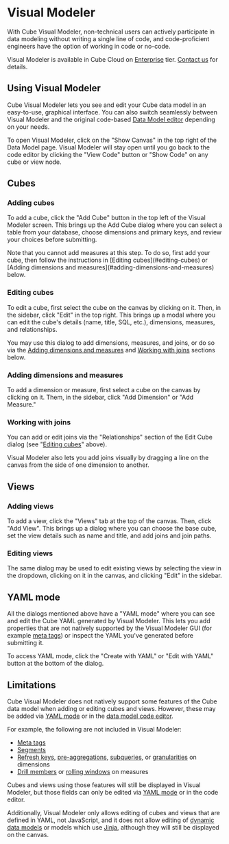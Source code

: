 # Visual Modeler

With Cube Visual Modeler, non-technical users can actively participate in data
modeling without writing a single line of code, and code-proficient engineers 
have the option of working in code or no-code.

<SuccessBox>

Visual Modeler is available in Cube Cloud on
[Enterprise](https://cube.dev/pricing) tier.
[Contact us](https://cube.dev/contact) for details.

</SuccessBox>

<Screenshot 
  src="https://ucarecdn.com/2517fe8b-b492-4e75-a9ea-e4c2999dff93/" 
  alt="Visual modeler screenshot" 
/>

## Using Visual Modeler

Cube Visual Modeler lets you see and edit your Cube data model in an easy-to-use,
graphical interface. You can also switch seamlessly between Visual Modeler and 
the original code-based [Data Model editor][ref-data-model] depending on your needs.

To open Visual Modeler, click on the "Show Canvas" in the top right of the Data Model
page. Visual Modeler will stay open until you go back to the code editor by clicking
the "View Code" button or "Show Code" on any cube or view node.

<Screenshot
  src="https://ucarecdn.com/b2b6af54-f17c-4a0c-9963-15a5d0dcc5f6/"
  alt="View Code button"
/>

## Cubes

### Adding cubes

To add a cube, click the "Add Cube" button in the top left of the Visual Modeler
screen. This brings up the Add Cube dialog where you can select a table from your
database, choose dimensions and primary keys, and review your choices before 
submitting.

<InfoBox>
  Note that you cannot add measures at this step. To do so, first add your cube,
  then follow the instructions in [Editing cubes](#editing-cubes) or [Adding 
  dimensions and measures](#adding-dimensions-and-measures) below.
</InfoBox>

<Screenshot
  src="https://ucarecdn.com/5738b483-91f2-436c-9768-ba7858a6f1c1/"
  alt="Add cube dialog"
/>

### Editing cubes

To edit a cube, first select the cube on the canvas by clicking on it. Then, in
the sidebar, click "Edit" in the top right. This brings up a modal where you can
edit the cube's details (name, title, SQL, etc.), dimensions, measures, and 
relationships.

You may use this dialog to add dimensions, measures, and joins, or do so via the
[Adding dimensions and measures](#adding-dimensions-and-measures) and [Working
with joins](#working-with-joins) sections below.

<Screenshot
  src="https://ucarecdn.com/09c12fc2-b4d3-4e96-a05c-002f7f0dcc5e/"
  alt="Edit cube dialog"
/>

### Adding dimensions and measures

To add a dimension or measure, first select a cube on the canvas by clicking on
it. Them, in the sidebar, click "Add Dimension" or "Add Measure."

<Screenshot
  src="https://ucarecdn.com/9a009f04-18bd-4573-ac8a-d50641bcbf55/"
  alt="Add measure dialog"
/>

### Working with joins

You can add or edit joins via the "Relationships" section of the Edit Cube dialog
(see "[Editing cubes](#editing-cubes)" above).

Visual Modeler also lets you add joins visually by dragging a line on the canvas
from the side of one dimension to another.

<YouTubeVideo 
  url="https://drive.google.com/file/d/1t5RPLLv9CsKvpqeRm0Dh3pnfmpADP1hq/preview"
  alt="Adding a join"
/>

## Views

### Adding views
To add a view, click the "Views" tab at the top of the canvas. Then, click "Add
View". This brings up a dialog where you can choose the base cube, set the view
details such as name and title, and add joins and join paths.

<Screenshot 
  src="https://ucarecdn.com/ce5e9014-2ce6-4aa8-a811-469617708684/"
  alt="Adding a view"
/>

### Editing views

The same dialog may be used to edit existing views by selecting the view in the 
dropdown, clicking on it in the canvas, and clicking "Edit" in the sidebar.

## YAML mode

All the dialogs mentioned above have a "YAML mode" where you can see and edit
the Cube YAML generated by Visual Modeler. This lets you add properties that
are not natively supported by the Visual Modeler GUI (for example [meta 
tags][ref-meta]) or inspect the YAML you've generated before submitting it.

To access YAML mode, click the "Create with YAML" or "Edit with YAML" button
at the bottom of the dialog.

<Screenshot
  src="https://ucarecdn.com/d8c15304-571d-4a3a-a58d-1574ab4d1712/"
  alt="YAML mode"
/>

## Limitations

Cube Visual Modeler does not natively support some features of the Cube data
model when adding or editing cubes and views. However, these may be added via
[YAML mode](#yaml-mode) or in the [data model code editor][ref-data-model].

For example, the following are not included in Visual Modeler:
- [Meta tags][ref-meta]
- [Segments][ref-segments]
- [Refresh keys][ref-refresh-keys], [pre-aggregations][ref-pre-aggregations], [subqueries][ref-sub-query], or [granularities][ref-granularities] on dimensions
- [Drill members][ref-drill-members] or [rolling windows][ref-rolling-window] on measures

Cubes and views using those features will still be displayed in
Visual Modeler, but those fields can only be edited via [YAML mode](#yaml-mode)
or in the code editor.

Additionally, Visual Modeler only allows editing of cubes and views that are
defined in YAML, not JavaScript, and it does not allow editing of [dynamic data
models][ref-dynamic-data-models] or models which use [Jinja][ref-jinja], although
they will still be displayed on the canvas.

[ref-data-model]: /product/workspace/data-model
[ref-meta]: /reference/data-model/cube#meta
[ref-segments]: /reference/data-model/segments
[ref-refresh-keys]: /reference/data-model/cube#refresh_key
[ref-pre-aggregations]: /reference/data-model/pre-aggregations
[ref-sub-query]: /reference/data-model/dimensions#sub_query
[ref-granularities]: /reference/data-model/dimensions#granularities
[ref-drill-members]: /reference/data-model/measures#drill_members
[ref-rolling-window]: /reference/data-model/measures#rolling_window
[ref-dynamic-data-models]: /product/data-modeling/dynamic
[ref-jinja]: /product/data-modeling/dynamic/jinja